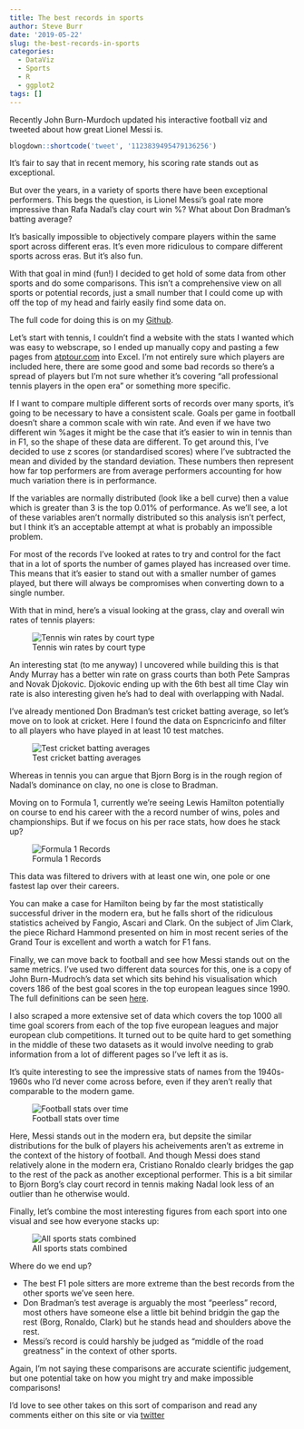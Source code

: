 ```yaml
---
title: The best records in sports
author: Steve Burr
date: '2019-05-22'
slug: the-best-records-in-sports
categories:
  - DataViz
  - Sports
  - R
  - ggplot2
tags: []
---
```


Recently John Burn-Murdoch updated his interactive football viz and tweeted about how great Lionel Messi is.

```r
blogdown::shortcode('tweet', '1123839495479136256')
```

It's fair to say that in recent memory, his scoring rate stands out as exceptional.

But over the years, in a variety of sports there have been exceptional performers. This begs the question, is Lionel Messi's goal rate more impressive than Rafa Nadal's clay court win %? What about Don Bradman's batting average?

It's basically impossible to objectively compare players within the same sport across different eras. It's even more ridiculous to compare different sports across eras. But it's also fun.

With that goal in mind (fun!) I decided to get hold of some data from other sports and do some comparisons. This isn't a comprehensive view on all sports or potential records, just a small number that I could come up with off the top of my head and fairly easily find some data on.

The full code for doing this is on my [Github](https://github.com/stevejburr/Sports-stats).


Let's start with tennis, I couldn't find a website with the stats I wanted which was easy to webscrape, so I ended up manually copy and pasting a few pages from [atptour.com](https://www.atptour.com/en/performance-zone/win-loss-index/career/all/all/) into Excel. I'm not entirely sure which players are included here, there are some good and some bad records so there's a spread of players but I'm not sure whether it's covering "all professional tennis players in the open era" or something more specific.

If I want to compare multiple different sorts of records over many sports, it's going to be necessary to have a consistent scale. Goals per game in football doesn't share a common scale with win rate. And even if we have two different win %ages it might be the case that it's easier to win in tennis than in F1, so the shape of these data are different. To get around this, I've decided to use z scores (or standardised scores) where I've subtracted the mean and divided by the standard deviation. These numbers then represent how far top performers are from average performers accounting for how much variation there is in performance.

If the variables are normally distributed (look like a bell curve) then a value which is greater than 3 is the top 0.01% of performance. As we'll see, a lot of these variables aren't normally distributed so this analysis isn't perfect, but I think it's an acceptable attempt at what is probably an impossible problem.

For most of the records I've looked at rates to try and control for the fact that in a lot of sports the number of games played has increased over time. This means that it's easier to stand out with a smaller number of games played, but there will always be compromises when converting down to a single number.

With that in mind, here's a visual looking at the grass, clay and overall win rates of tennis players:

![Tennis win rates by court type](/post/2019-05-22-the-best-records-in-sports_files/tennis.png)


An interesting stat (to me anyway) I uncovered while building this is that Andy Murray has a better win rate on grass courts than both Pete Sampras and Novak Djokovic. Djokovic ending up with the 6th best all time Clay win rate is also interesting given he's had to deal with overlapping with Nadal.


I've already mentioned Don Bradman's test cricket batting average, so let's move on to look at cricket. Here I found the data on Espncricinfo and filter to all players who have played in at least 10 test matches.

![Test cricket batting averages](/post/2019-05-22-the-best-records-in-sports_files/cricket.png)

Whereas in tennis you can argue that Bjorn Borg is in the rough region of Nadal's dominance on clay, no one is close to Bradman.



Moving on to Formula 1, currently we're seeing Lewis Hamilton potentially on course to end his career with the a record number of wins, poles and championships. But if we focus on his per race stats, how does he stack up?

![Formula 1 Records](/post/2019-05-22-the-best-records-in-sports_files/f1.png)

This data was filtered to drivers with at least one win, one pole or one fastest lap over their careers. 

You can make a case for Hamilton being by far the most statistically successful driver in the modern era, but he falls short of the ridiculous statistics acheived by Fangio, Ascari and Clark. On the subject of Jim Clark, the piece Richard Hammond presented on him in most recent series of the Grand Tour is excellent and worth a watch for F1 fans.


Finally, we can move back to football and see how Messi stands out on the same metrics. I've used two different data sources for this, one is a copy of John Burn-Mudroch's data set which sits behind his visualisation which covers 186 of the best goal scores in the top european leagues since 1990. The full definitions can be seen [here](https://johnburnmurdoch.github.io/projects/goal-lines/all-comps/).

I also scraped a more extensive set of data which covers the top 1000 all time goal scorers from each of the top five european leagues and major european club competitions. It turned out to be quite hard to get something in the middle of these two datasets as it would involve needing to grab information from a lot of different pages so I've left it as is.

It's quite interesting to see the impressive stats of names from the 1940s-1960s who I'd never come across before, even if they aren't really that comparable to the modern game.

![Football stats over time](/post/2019-05-22-the-best-records-in-sports_files/football.png)

Here, Messi stands out in the modern era, but depsite the similar distributions for the bulk of players his acheivements aren't as extreme in the context of the history of football. And though Messi does stand relatively alone in the modern era, Cristiano Ronaldo clearly bridges the gap to the rest of the pack as another exceptional performer. This is a bit similar to Bjorn Borg's clay court record in tennis making Nadal look less of an outlier than he otherwise would.



Finally, let's combine the most interesting figures from each sport into one visual and see how everyone stacks up:

![All sports stats combined](/post/2019-05-22-the-best-records-in-sports_files/main.png)

Where do we end up?

- The best F1 pole sitters are more extreme than the best records from the other sports we've seen here.
- Don Bradman's test average is arguably the most "peerless" record, most others have someone else a little bit behind bridgin the gap the rest (Borg, Ronaldo, Clark) but he stands head and shoulders above the rest.
- Messi's record is could harshly be judged as "middle of the road greatness" in the context of other sports.

Again, I'm not saying these comparisons are accurate scientific judgement, but one potential take on how you might try and make impossible comparisons!

I'd love to see other takes on this sort of comparison and read any comments either on this site or via [twitter](htttp://www.twiter.com/stevejburr)